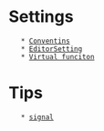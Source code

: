 = Settings =
    * [[Conventins]]
    * [[EditorSetting]]
    * [[Virtual funciton]]

= Tips =
    * [[signal]]
